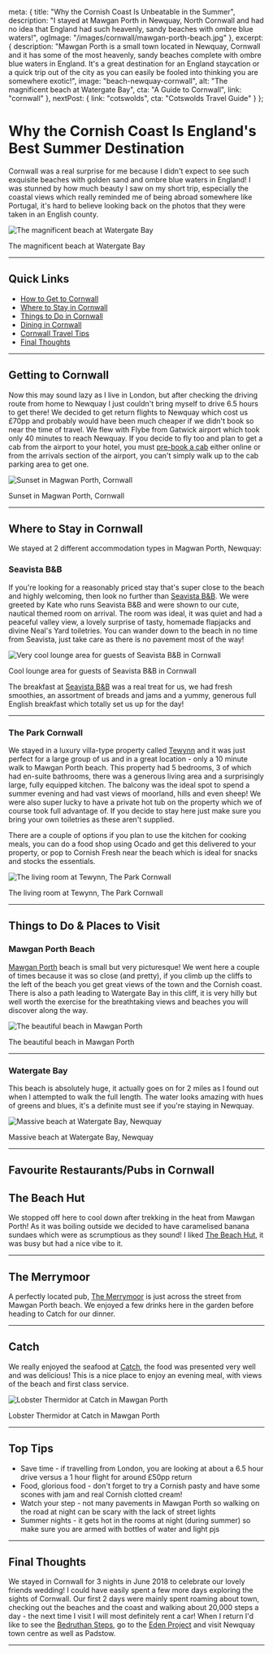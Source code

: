 
  meta: {
    title: "Why the Cornish Coast Is Unbeatable in the Summer",
    description: "I stayed at Mawgan Porth in Newquay, North Cornwall and had no idea that England had such heavenly, sandy beaches with ombre blue waters!",
    ogImage: "/images/cornwall/mawgan-porth-beach.jpg"
  },
  excerpt: {
    description: "Mawgan Porth is a small town located in Newquay, Cornwall and it has some of the most heavenly, sandy beaches complete with ombre blue waters in England. It\'s a great destination for an England staycation or a quick trip out of the city as you can easily be fooled into thinking you are somewhere exotic!",
    image: "beach-newquay-cornwall",
    alt: "The magnificent beach at Watergate Bay",
    cta: "A Guide to Cornwall",
    link: "cornwall"
  },
  nextPost: {
    link: "cotswolds",
    cta: "Cotswolds Travel Guide"
  }
};


# Why the Cornish Coast Is England's Best Summer Destination

Cornwall was a real surprise for me because I didn't expect to see such exquisite beaches with golden sand and ombre blue waters in England! I was stunned by how much beauty I saw on my short trip, especially the coastal views which really reminded me of being abroad somewhere like Portugal, it's hard to believe looking back on the photos that they were taken in an English county.

![The magnificent beach at Watergate Bay](/images/cornwall/beach-newquay-cornwall.jpg)
<figcaption>The magnificent beach at Watergate Bay</figcaption>

---

## Quick Links
* [How to Get to Cornwall](#getting-there)
* [Where to Stay in Cornwall](#accommodation)
* [Things to Do in Cornwall](#things-to-do)
* [Dining in Cornwall](#dining)
* [Cornwall Travel Tips](#tips)
* [Final Thoughts](#summary)

---

## Getting to Cornwall<a name="getting-there"></a>

Now this may sound lazy as I live in London, but after checking the driving route from home to Newquay I just couldn't bring myself to drive 6.5 hours to get there! We decided to get return flights to Newquay which cost us £70pp and probably would have been much cheaper if we didn't book so near the time of travel. We flew with Flybe from Gatwick airport which took only 40 minutes to reach Newquay. If you decide to fly too and plan to get a cab from the airport to your hotel, you must [pre-book a cab](https://www.newquayairporttaxis.org/) either online or from the arrivals section of the airport, you can't simply walk up to the cab parking area to get one. 

![Sunset in Magwan Porth, Cornwall](/images/cornwall/mawgan-porth-sunset.jpg)
<figcaption>Sunset in Magwan Porth, Cornwall</figcaption>

---

## Where to Stay in Cornwall<a name="accommodation"></a>

We stayed at 2 different accommodation types in Magwan Porth, Newquay:

### Seavista B&B 

If you're looking for a reasonably priced stay that's super close to the beach and highly welcoming, then look no further than [Seavista B&B](https://www.seavista.co.uk/). We were greeted by Kate who runs Seavista B&B and were shown to our cute, nautical themed room on arrival. The room was ideal, it was quiet and had a peaceful valley view, a lovely surprise of tasty, homemade flapjacks and divine Neal's Yard toiletries. You can wander down to the beach in no time from Seavista, just take care as there is no pavement most of the way! 

![Very cool lounge area for guests of Seavista B&B in Cornwall](/images/cornwall/seavista-b-and-b-mawgan-porth.jpg)
<figcaption>Cool lounge area for guests of Seavista B&B in Cornwall</figcaption>

The breakfast at [Seavista B&B](https://www.seavista.co.uk/) was a real treat for us, we had fresh smoothies, an assortment of breads and jams and a yummy, generous full English breakfast which totally set us up for the day!

---

### The Park Cornwall

We stayed in a luxury villa-type property called [Tewynn](https://theparkcornwall.com/properties/tewynn/) and it was just perfect for a large group of us and in a great location - only a 10 minute walk to Mawgan Porth beach. This property had 5 bedrooms, 3 of which had en-suite bathrooms, there was a generous living area and a surprisingly large, fully equipped kitchen. The balcony was the ideal spot to spend a summer evening and had vast views of moorland, hills and even sheep! We were also super lucky to have a private hot tub on the property which we of course took full advantage of. If you decide to stay here just make sure you bring your own toiletries as these aren't supplied. 

There are a couple of options if you plan to use the kitchen for cooking meals, you can do a food shop using Ocado and get this delivered to your property, or pop to Cornish Fresh near the beach which is ideal for snacks and stocks the essentials.

![The living room at Tewynn, The Park Cornwall](/images/cornwall/the-park-cornwall-mawgan-porth.jpg)
<figcaption>The living room at Tewynn, The Park Cornwall</figcaption>

---

## Things to Do &amp; Places to Visit<a name="things-to-do"></a>

### Mawgan Porth Beach

[Mawgan Porth](http://www.mawganporth.info) beach is small but very picturesque! We went here a couple of times because it was so close (and pretty), if you climb up the cliffs to the left of the beach you get great views of the town and the Cornish coast. There is also a path leading to Watergate Bay in this cliff, it is very hilly but well worth the exercise for the breathtaking views and beaches you will discover along the way. 

![The beautiful beach in Mawgan Porth](/images/cornwall/mawgan-porth-beach.jpg)
<figcaption>The beautiful beach in Mawgan Porth</figcaption>

---

### Watergate Bay

This beach is absolutely huge, it actually goes on for 2 miles as I found out when I attempted to walk the full length. The water looks amazing with hues of greens and blues, it's a definite must see if you're staying in Newquay.  

![Massive beach at Watergate Bay, Newquay](/images/cornwall/watergate-bay-cornwall.jpg)
<figcaption>Massive beach at Watergate Bay, Newquay</figcaption>

---

## Favourite Restaurants/Pubs in Cornwall<a name="dining"></a>


## The Beach Hut
We stopped off here to cool down after trekking in the heat from Mawgan Porth! As it was boiling outside we decided to have caramelised banana sundaes which were as scrumptious as they sound! I liked [The Beach Hut](https://www.watergatebay.co.uk/eat/the-beach-hut/), it was busy but had a nice vibe to it.

---

## The Merrymoor
A perfectly located pub, [The Merrymoor](https://www.merrymoorinn.com/) is just across the street from Mawgan Porth beach. We enjoyed a few drinks here in the garden before heading to Catch for our dinner.

---

## Catch
We really enjoyed the seafood at [Catch](https://www.catchmawganporthbeach.co.uk/), the food was presented very well and was delicious! This is a nice place to enjoy an evening meal, with views of the beach and first class service.

![Lobster Thermidor at Catch in Mawgan Porth](/images/cornwall/catch-mawgan-porth.jpg)
<figcaption>Lobster Thermidor at Catch in Mawgan Porth</figcaption>

---

## Top Tips<a name="tips"></a>
* Save time - if travelling from London, you are looking at about a 6.5 hour drive versus a 1 hour flight for around £50pp return
* Food, glorious food - don't forget to try a Cornish pasty and have some scones with jam and real Cornish clotted cream!
* Watch your step - not many pavements in Mawgan Porth so walking on the road at night can be scary with the lack of street lights
* Summer nights - it gets hot in the rooms at night (during summer) so make sure you are armed with bottles of water and light pjs

---

## Final Thoughts<a name="summary"></a>
We stayed in Cornwall for 3 nights in June 2018 to celebrate our lovely friends wedding! I could have easily spent a few more days exploring the sights of Cornwall. Our first 2 days were mainly spent roaming about town, checking out the beaches and the coast and walking about 20,000 steps a day - the next time I visit I will most definitely rent a car! When I return I'd like to see the [Bedruthan Steps](https://www.nationaltrust.org.uk/carnewas-at-bedruthan), go to the [Eden Project](https://www.edenproject.com/) and visit Newquay town centre as well as Padstow.

---